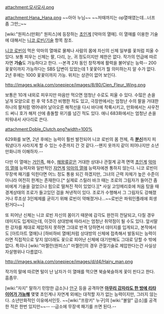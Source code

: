 attachment:모사모사.png

attachment:Hana_Hana.png
~~아아 누님~~ ~~저때까지는 op열매였는데...너프 좀 그만;;~~

[wiki:"원피스(만화)" 원피스]에 등장하는 [[초인계]] [악마의 열매]. 이 열매를 이용한 기술에 대해서는 [[니코 로빈/기술]] 항목 참조.

[[니코 로빈]]이 먹은 악마의 열매로 물체나 사람의 몸에 자신의 신체 일부를 꽃처럼 피울 수 있다. 보통 피우는 신체는 팔, 다리, 눈, 귀 정도이지만 제한은 없다. 작가의 언급에 따르자면 '''가슴'''도 가능하다고 한다. --본격 2차 동인 창작계에 활력을 불어넣는 능력--
200 꽃꽃이까지 가능하다는 SBS 답변이 있었는데 1 꽃꽃이가 뭘 의미하는지 알 수가 없다. 2년 후에는 1000 꽃꽃이까지 가능. 위치는 상관이 없어 보인다.

http://images.wikia.com/onepiece/images/8/80/Cien_Fleur_Wing.png

보통은 10개 내외로 피우지만 마음만 먹으면 엄청난 수로도 피울 수 있다. 수많은 손을 날개 모양으로 핀 후 약 5초간 비행한 적도 있고, 극장판에서는 엄청난 수의 팔을 거대한 하나의 팔처럼 엮어내어 날아오른 해적선을 다시 바다에 착륙시키고, 만화에서는 사우전드 써니 호가 해저 산에 충돌할 위기를 넘긴 적도 있다.
애니 683화에서는 엄청난 손을 피워내서 사다리로 쓴다.

attachment:Doble_Clutch.png?width=100%

629화를 보면, 2년 후에는 능력이 훨씬 발전되어 니코 로빈의 몸 전체, 즉 '''[[분신]]'''까지 피워냈다가 사라지게 할 수 있는 수준까지 간 것 같다.--왠지 옷까지 같이 피어나지만 소년만화니까 이해하자.--

다만 이 열매는 [[거인]]족, 해수, [[해왕류]]같은 거대한 상대나 관절계 공격 면역 [[초인계]] [[악마의 열매]] 능력자와 일반적인 [[자연계]] [[악마의 열매]] 능력자에겐 통하지 않는다. 니코 로빈이 무장색 패기를 익힌다면 어느 정도 통용 되긴 하겠지만, 그녀의 근력 자체가 높은 수준이 아니라 여전히 한계는 존재한다.[* 실제로 스릴러 바크 때는 조로의 그림자가 들어간 좀비에게 기술을 걸었으나 힘으로 떨쳐진 적이 있었다.][* 사실 고잉메리호에 처음 탔을 때 경계상태의 조로가 들고있던 검을 쳐낸적이 있다. 조로가 수행해서 그 그림자도 강해졌거나 루조상 3인체제를 굳히기 위해 로빈이 약해졌거나...~~로빈은 파워인플레에 희생된거다~~]

또 피어난 신체는 니코 로빈 자신의 몸이기 때문에 감각도 완전히 전달되고, 다칠 경우 데미지도 입게되는데, 이것이 상대방에 따라서는 엄청난 취약점이 될 수도 있다. 앞서말한 강자를 제대로 제압하지 못하면 그대로 반격 당하면서 데미지를 입게되고, 본작에서도 [아트아트 열매]나 [하비하비 열매]처럼 상대방의 신체에 접촉해서 발동되는 능력이라면 직접적으로 닿지 않더래도 꽃으로 피어난 신체에 대기만해도 그대로 당할 수 밖에 없다. 특히나 [wiki:"마젤란(원피스)" 마젤란]의 경우 관절기술로 제압한다는건 사실상 자살행위나 다름없다.

http://images.wikia.com/onepiece/images/d/d4/Hairy_man.png

작가의 말에 따르면 털이 난 남자가 이 열매를 먹으면 북슬북슬하게 꽃이 핀다고 한다. 흠좀무.

[wiki:"자지" 말하기 민망한 급소]나 [[안구]] 등을 공격하면 '''[http://bbs2.ruliweb.daum.net/gaia/do/ruliweb/default/read?articleId=19833117&id=1208&c1=8&bbsId=G005&c2=1&menu=6&itemId=75&bbs=2 아무리 강자라도 한 방에 리타이어가 가능해]''' 몇몇 초인계나 자연계 외에는 대적할 자가 없는 능력이지만, 그러지 않는다. 소년만화적인 이유에서인듯. ~~[wiki:"프랑키" 누구]의 [wiki:"불알" 급소]를 공격한 적은 한번 있지만~~-- --급소에 무장색 패기를 쓰면 된다.--
